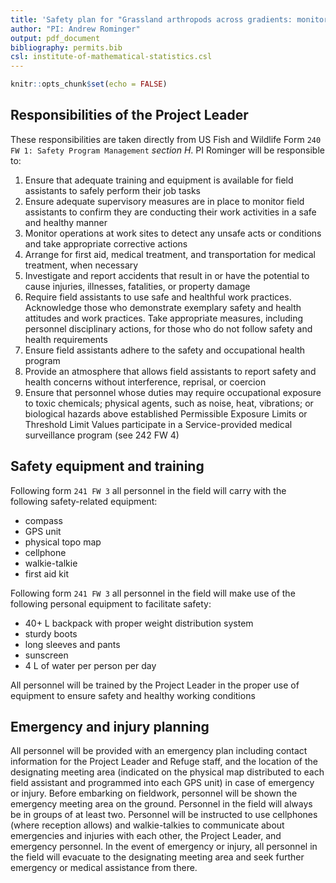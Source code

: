```yaml
---
title: 'Safety plan for "Grassland arthropods across gradients: monitoring biodiversity and testing theory"'
author: "PI: Andrew Rominger"
output: pdf_document
bibliography: permits.bib
csl: institute-of-mathematical-statistics.csl
---
```


```r
knitr::opts_chunk$set(echo = FALSE)
```

## Responsibilities of the Project Leader

These responsibilities are taken directly from US Fish and Wildlife Form `240 FW 1: Safety Program Management` *section H*. PI Rominger will be responsible to:

1) Ensure that adequate training and equipment is available for field assistants to safely perform their job tasks
2) Ensure adequate supervisory measures are in place to monitor field assistants to confirm they are conducting their work activities in a safe and healthy manner
4) Monitor operations at work sites to detect any unsafe acts or conditions and take appropriate corrective actions
5) Arrange for first aid, medical treatment, and transportation for medical treatment, when necessary
6) Investigate and report accidents that result in or have the potential to cause injuries, illnesses, fatalities, or property damage
7) Require field assistants to use safe and healthful work practices. Acknowledge those who demonstrate exemplary safety and health attitudes and work practices. Take appropriate measures, including personnel disciplinary actions, for those who do not follow safety and health requirements
8) Ensure field assistants adhere to the safety and occupational health program
10) Provide an atmosphere that allows field assistants to report safety and health concerns without interference, reprisal, or coercion
13) Ensure that personnel whose duties may require occupational exposure to toxic chemicals; physical agents, such as noise, heat, vibrations; or biological hazards above established Permissible Exposure Limits or Threshold Limit Values participate in a Service-provided medical surveillance program (see 242 FW 4)


## Safety equipment and training

Following form `241 FW 3` all personnel in the field will carry with the following safety-related equipment:

- compass
- GPS unit
- physical topo map
- cellphone
- walkie-talkie
- first aid kit


Following form `241 FW 3` all personnel in the field will make use of the following personal equipment to facilitate safety:

- 40+ L backpack with proper weight distribution system
- sturdy boots
- long sleeves and pants
- sunscreen
- 4 L of water per person per day

All personnel will be trained by the Project Leader in the proper use of equipment to ensure safety and healthy working conditions


## Emergency and injury planning

All personnel will be provided with an emergency plan including contact information for the Project Leader and Refuge staff, and the location of the designating meeting area (indicated on the physical map distributed to each field assistant and programmed into each GPS unit) in case of emergency or injury. Before embarking on fieldwork, personnel will be shown the emergency meeting area on the ground. Personnel in the field will always be in groups of at least two. Personnel will be instructed to use cellphones (where reception allows) and walkie-talkies to communicate about emergencies and injuries with each other, the Project Leader, and emergency personnel. In the event of emergency or injury, all personnel in the field will evacuate to the designating meeting area and seek further emergency or medical assistance from there.
